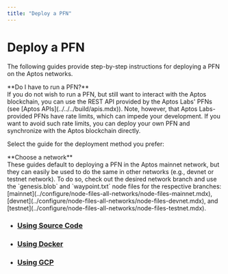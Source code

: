 ```yaml
---
title: "Deploy a PFN"
---
```



# Deploy a PFN

The following guides provide step-by-step instructions for deploying a PFN on the Aptos networks.

<Callout type="info">
**Do I have to run a PFN?**<br />
If you do not wish to run a PFN, but still want to interact with the Aptos blockchain, you can use the REST API
provided by the Aptos Labs' PFNs (see [Aptos APIs](../../../build/apis.mdx)). Note, however, that Aptos Labs-provided PFNs have rate
limits, which can impede your development. If you want to avoid such rate limits, you can deploy your own PFN
and synchronize with the Aptos blockchain directly.
</Callout>

Select the guide for the deployment method you prefer:

<Callout type="warning">
**Choose a network**<br />
These guides default to deploying a PFN in the Aptos mainnet network, but they can easily be used to do
the same in other networks (e.g., devnet or testnet network). To do so, check out the desired network branch
and use the `genesis.blob` and `waypoint.txt` node files for the respective branches:
[mainnet](../configure/node-files-all-networks/node-files-mainnet.mdx),
[devnet](../configure/node-files-all-networks/node-files-devnet.mdx), and
[testnet](../configure/node-files-all-networks/node-files-testnet.mdx).
</Callout>

- ### [Using Source Code](deployments/using-source-code.mdx)
- ### [Using Docker](deployments/using-docker.mdx)
- ### [Using GCP](deployments/using-gcp.mdx)
